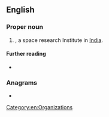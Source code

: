 ==English==
{{wikipedia}}

===Proper noun===
{{en-proper noun}}

# {{initialism of|en|[[Indian]] [[space|Space]] [[research|Research]] [[organisation|Organisation]]|nodot=1}}, a space research Institute in [[India]].

====Further reading====
* {{pedialite}}

===Anagrams===
* {{anagrams|en|a=iors|RIOs|ROIs|Rios|Riso|rios|sori}}

[[Category:en:Organizations]]